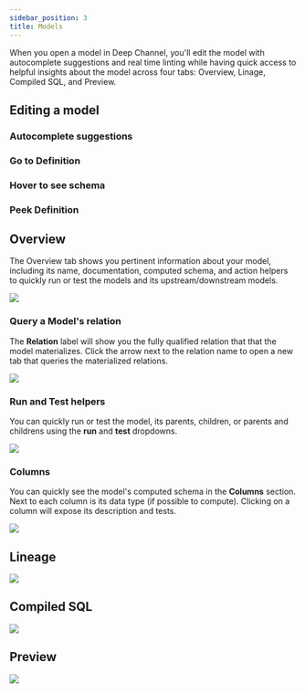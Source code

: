```yaml
---
sidebar_position: 3
title: Models
---
```


When you open a <DbtCoreR /> model in Deep Channel, you'll edit the model with autocomplete suggestions and real time linting while having quick access to helpful insights about the model across four tabs: Overview, Linage, Compiled SQL, and Preview.

## Editing a model

### Autocomplete suggestions

### Go to Definition

### Hover to see schema

### Peek Definition

## Overview
The Overview tab shows you pertinent information about your model, including its name, documentation, computed schema, and action helpers to quickly run or test the models and its upstream/downstream models.

<img src="/product/model-overview.png"></img>


### Query a Model's relation
The **Relation** label will show you the fully qualified relation that that the model materializes. Click the arrow next to the relation name to open a new tab that queries the materialized relations.

<img src="/product/query-models-relation.png"></img>

### Run and Test helpers
You can quickly run or test the model, its parents, children, or parents and childrens using the **run** and **test** dropdowns.

<img src="/product/run-and-test-helpers.png"></img>

### Columns
You can quickly see the model's computed schema in the **Columns** section. Next to each column is its data type (if possible to compute). Clicking on a column will expose its description and tests.


<img src="/product/model-overview-columns.png"></img>

## Lineage
<img src="/product/model-lineage.png"></img>

## Compiled SQL
<img src="/product/model-compiled-sql.png"></img>

## Preview
<img src="/product/model-preview.png"></img>